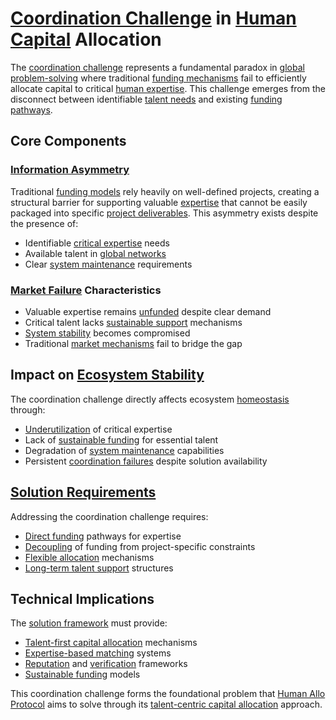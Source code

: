 # [Coordination Challenge](docs/challenges/coordination-challenge.md) in [Human Capital](docs/concepts/human-capital.md) Allocation

The [coordination challenge](docs/challenges/coordination-challenge.md) represents a fundamental paradox in [global problem-solving](docs/concepts/global-problem-solving.md) where traditional [funding mechanisms](docs/mechanisms/funding.md) fail to efficiently allocate capital to critical [human expertise](docs/concepts/human-expertise.md). This challenge emerges from the disconnect between identifiable [talent needs](docs/needs/talent-needs.md) and existing [funding pathways](docs/mechanisms/funding-pathways.md).

## Core Components

### [Information Asymmetry](docs/concepts/information-asymmetry.md)
Traditional [funding models](docs/models/funding-models.md) rely heavily on well-defined projects, creating a structural barrier for supporting valuable [expertise](docs/attributes/expertise.md) that cannot be easily packaged into specific [project deliverables](docs/deliverables/project-deliverables.md). This asymmetry exists despite the presence of:
- Identifiable [critical expertise](docs/attributes/critical-expertise.md) needs
- Available talent in [global networks](docs/networks/global-networks.md)
- Clear [system maintenance](docs/maintenance/system-maintenance.md) requirements

### [Market Failure](docs/challenges/market-failure.md) Characteristics
- Valuable expertise remains [unfunded](docs/challenges/unfunded-expertise.md) despite clear demand
- Critical talent lacks [sustainable support](docs/support/sustainable-support.md) mechanisms
- [System stability](docs/concepts/system-stability.md) becomes compromised
- Traditional [market mechanisms](docs/mechanisms/market.md) fail to bridge the gap

## Impact on [Ecosystem Stability](docs/concepts/ecosystem-stability.md)

The coordination challenge directly affects ecosystem [homeostasis](docs/concepts/homeostasis.md) through:
- [Underutilization](docs/challenges/underutilization.md) of critical expertise
- Lack of [sustainable funding](docs/funding/sustainable-funding.md) for essential talent
- Degradation of [system maintenance](docs/maintenance/system-maintenance.md) capabilities
- Persistent [coordination failures](docs/challenges/coordination-failures.md) despite solution availability

## [Solution Requirements](docs/requirements/solution-requirements.md)

Addressing the coordination challenge requires:
- [Direct funding](docs/mechanisms/direct-funding.md) pathways for expertise
- [Decoupling](docs/concepts/funding-decoupling.md) of funding from project-specific constraints
- [Flexible allocation](docs/mechanisms/flexible-allocation.md) mechanisms
- [Long-term talent support](docs/support/long-term-support.md) structures

## Technical Implications

The [solution framework](docs/frameworks/solution-framework.md) must provide:
- [Talent-first capital allocation](docs/mechanisms/talent-first-allocation.md) mechanisms
- [Expertise-based matching](docs/systems/expertise-matching.md) systems
- [Reputation](docs/systems/reputation.md) and [verification](docs/systems/verification.md) frameworks
- [Sustainable funding](docs/models/sustainable-funding.md) models

This coordination challenge forms the foundational problem that [Human Allo Protocol](docs/protocols/human-allo.md) aims to solve through its [talent-centric capital allocation](docs/mechanisms/talent-centric-allocation.md) approach.

